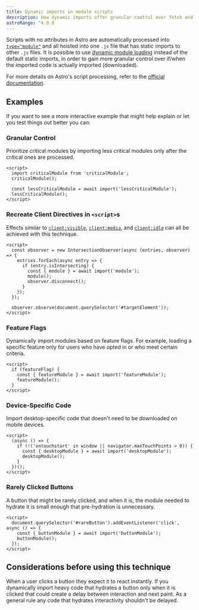```yaml
---
title: Dynamic imports in module scripts
description: How dynamic imports offer granular control over fetch and execution order
astroRange: ^4.0.0
---
```


Scripts with no attributes in Astro are automatically processed into [`type="module"`](https://developer.mozilla.org/en-US/docs/Web/JavaScript/Guide/Modules) and all hoisted into one `.js` file that has static imports to other `.js` files. It is possible to use [dynamic module loading](https://developer.mozilla.org/en-US/docs/Web/JavaScript/Guide/Modules#dynamic_module_loading) instead of the default static imports, in order to gain more granular control over if/when the imported code is actually imported (downloaded).

For more details on Astro's script processing, refer to the [official documentation](https://docs.astro.build/en/guides/client-side-scripts/#script-processing).

## Examples

If you want to see a more interactive example that might help explain or let you test things out better you can: 

<ExampleLinks 
  stackblitzLink="https://stackblitz.com/github/astrolicious/astro-tips.dev/tree/main/examples/script-tag-dynamic-imports"
  githubLink="https://github.com/astrolicious/astro-tips.dev/tree/main/examples/script-tag-dynamic-imports"
/>

### Granular Control

Prioritize critical modules by importing less critical modules only after the critical ones are processed.

```astro
<script>
  import criticalModule from 'criticalModule';
  criticalModule();

  const lessCriticalModule = await import('lessCriticalModule');
  lessCriticalModule();
</script>
```

### Recreate Client Directives in `<script>`s

Effects similar to [`client:visible`](https://docs.astro.build/en/reference/directives-reference/#clientvisible), [`client:media`](https://docs.astro.build/en/reference/directives-reference/#clientmedia), and [`client:idle`](https://docs.astro.build/en/reference/directives-reference/#clientidle) can all be achieved with this technique.

```astro
<script>
  const observer = new IntersectionObserver(async (entries, observer) => {
    entries.forEach(async entry => {
      if (entry.isIntersecting) {
        const { module } = await import('module');
        module();
        observer.disconnect();
      }
    });
  });

  observer.observe(document.querySelector('#targetElement'));
</script>

```

### Feature Flags

Dynamically import modules based on feature flags. For example, loading a specific feature only for users who have opted in or who meet certain criteria.

```astro
<script>
  if (featureFlag) {
    const { featureModule } = await import('featureModule');
    featureModule();
  }
</script>
```

### Device-Specific Code

Import desktop-specific code that doesn't need to be downloaded on mobile devices.

```astro
<script>
  (async () => {
    if (!('ontouchstart' in window || navigator.maxTouchPoints > 0)) {
      const { desktopModule } = await import('desktopModule');
      desktopModule();
    }
  })();
</script>
```

### Rarely Clicked Buttons

A button that might be rarely clicked, and when it is, the module needed to hydrate it is small enough that pre-hydration is unnecessary.

```astro
<script>
  document.querySelector('#rareButton').addEventListener('click', async () => {
    const { buttonModule } = await import('buttonModule');
    buttonModule();
  });
</script>
```

## Considerations before using this technique

When a user clicks a button they expect it to react instantly. If you dynamically import heavy code that hydrates a button only when it is clicked that could create a delay between interaction and next paint. As a general rule any code that hydrates interactivity shouldn't be delayed.
